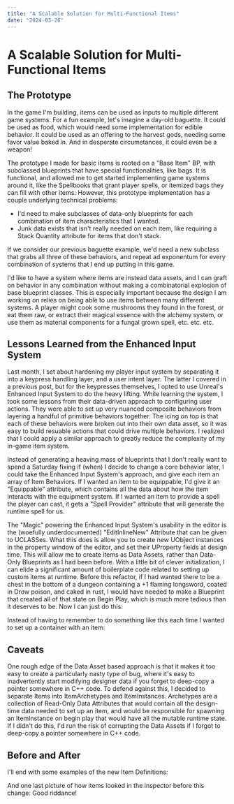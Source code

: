 ```yaml
---
title: "A Scalable Solution for Multi-Functional Items"
date: "2024-03-26"
---
```

# A Scalable Solution for Multi-Functional Items
## The Prototype
In the game I'm building, items can be used as inputs to multiple different game systems. For a fun example, let's imagine a day-old baguette. It could be used as food, which would need some implementation for edible behavior. It could be used as an offering to the harvest gods, needing some favor value baked in. And in desperate circumstances, it could even be a weapon! 

The prototype I made for basic items is rooted on a "Base Item" BP, with subclassed blueprints that have special functionalities, like bags. It is functional, and allowed me to get started implementing game systems around it, like the Spellbooks that grant player spells, or itemized bags they can fill with other items:
<FullWidthImage src="/images/BP_Bag_prototype.png"/>
However, this prototype implementation has a couple underlying technical problems:
- I'd need to make subclasses of data-only blueprints for each combination of item characteristics that I wanted. 
- Junk data exists that isn't really needed on each item, like requiring a Stack Quantity attribute for items that don't stack. 

If we consider our previous baguette example, we'd need a new subclass that grabs all three of these behaviors, and repeat ad exponentum for every combination of systems that I end up putting in this game.

I'd like to have a system where items are instead data assets, and I can graft on behavior in any combination without making a combinatorial explosion of base blueprint classes. This is especially important because the design I am working on relies on being able to use items between many different systems. A player might cook some mushrooms they found in the forest, or eat them raw, or extract their magical essence with the alchemy system, or use them as material components for a fungal grown spell, etc. etc. etc.

## Lessons Learned from the Enhanced Input System
Last month, I set about hardening my player input system by separating it into a keypress handling layer, and a user intent layer. The latter I covered in a previous post, but for the keypresses themselves, I opted to use Unreal's Enhanced Input System to do the heavy lifting. While learning the system, I took some lessons from their data-driven approach to configuring user actions. They were able to set up very nuanced composite behaviors from layering a handful of primitive behaviors together. The icing on top is that each of these behaviors were broken out into their own data asset, so it was easy to build resuable actions that could drive multiple behaviors. I realized that I could apply a similar approach to greatly reduce the complexity of my in-game item system. 

Instead of generating a heaving mass of blueprints that I don't really want to spend a Saturday fixing if (when) I decide to change a core behavior later, I could take the Enhanced Input System's approach, and give each item an array of Item Behaviors. If I wanted an item to be equippable, I'd give it an "Equippable" attribute, which contains all the data about how the item interacts with the equipment system. If I wanted an item to provide a spell the player can cast, it gets a "Spell Provider" attribute that will generate the runtime spell for us.

The "Magic" powering the Enhanced Input System's usability in the editor is the (woefully underdocumented) "EditInlineNew" Attribute that can be given to UCLASSes. What this does is allow you to create new UObject instances in the property window of the editor, and set their UProperty fields at design time. This will allow me to create items as Data Assets, rather than Data-Only Blueprints as I had been before. With a little bit of clever initialization, I can elide a significant amount of boilerplate code related to setting up custom items at runtime. Before this refactor, if I had wanted there to be a chest in the bottom of a dungeon containing a +1 flaming longsword, coated in Drow poison, and caked in rust, I would have needed to make a Blueprint that created all of that state on Begin Play, which is much more tedious than it deserves to be. Now I can just do this:

<FullWidthImage src="/images/item-example-hammer.png" />
Instead of having to remember to do something like this each time I wanted to set up a container with an item:
<FullWidthImage src="/images/Avoid-doing-this.png" />

## Caveats
One rough edge of the Data Asset based approach is that it makes it too easy to create a particularly nasty type of bug, where it's easy to inadvertently start modifying designer data if you forget to deep-copy a pointer somewhere in C++ code. To defend against this, I decided to separate Items into ItemArchetypes and ItemInstances. Archetypes are a collection of Read-Only Data Attributes that would contain all the design-time data needed to set up an item, and would be responsible for spawning an ItemInstance on begin play that would have all the mutable runtime state. If I didn't do this, I'd run the risk of corrupting the Data Assets if I forgot to deep-copy a pointer somewhere in C++ code. 
<FullWidthImage src="/images/item-instance-uml.png" />

## Before and After
I'll end with some examples of the new Item Definitions:
<FullWidthImage src="/images/item-16-slot-bag.png" />
<FullWidthImage src="/images/item-spiked-hammer.png" />
<FullWidthImage src="/images/item-tome-of-lightning-rift.png" />

And one last picture of how items looked in the inspector before this change:
<FullWidthImage src="/images/item-tome-of-lightning-rift-before.png" />
Good riddance!

